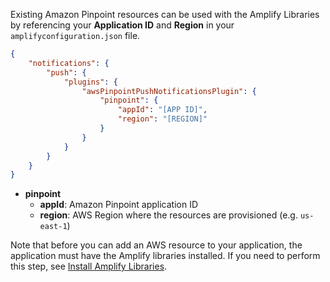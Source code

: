 Existing Amazon Pinpoint resources can be used with the Amplify Libraries by referencing your **Application ID** and **Region** in your `amplifyconfiguration.json` file.

```json
{
    "notifications": {
        "push": {
            "plugins": {
                "awsPinpointPushNotificationsPlugin": {
                    "pinpoint": {
                        "appId": "[APP ID]",
                        "region": "[REGION]"
                    }
                }
            }
        }
    }
}
```

- **pinpoint**
  - **appId**: Amazon Pinpoint application ID
  - **region**: AWS Region where the resources are provisioned (e.g. `us-east-1`)

Note that before you can add an AWS resource to your application, the application must have the Amplify libraries installed. If you need to perform this step, see [Install Amplify Libraries](/lib/project-setup/create-application#n2-install-amplify-libraries). 
